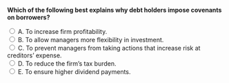 ::: {.question-block}

<form onsubmit="event.preventDefault(); checkAnswer('module9_mcq_q61')" data-correct-answer="C">
<strong style="display: block;">Which of the following best explains why debt holders impose covenants on borrowers?</strong>

<label><input type="radio" name="module9_mcq_q61" value="A"> A. To increase firm profitability.</label><br>
<label><input type="radio" name="module9_mcq_q61" value="B"> B. To allow managers more flexibility in investment.</label><br>
<label><input type="radio" name="module9_mcq_q61" value="C"> C. To prevent managers from taking actions that increase risk at creditors’ expense.</label><br>
<label><input type="radio" name="module9_mcq_q61" value="D"> D. To reduce the firm’s tax burden.</label><br>
<label><input type="radio" name="module9_mcq_q61" value="E"> E. To ensure higher dividend payments.</label><br>
</form>

<div id="feedback-module9_mcq_q61" class="feedback" data-status="" style="display:none;">
✅ C is correct. Covenants restrict risky managerial behavior and protect creditors from value-reducing actions.
</div>

:::
